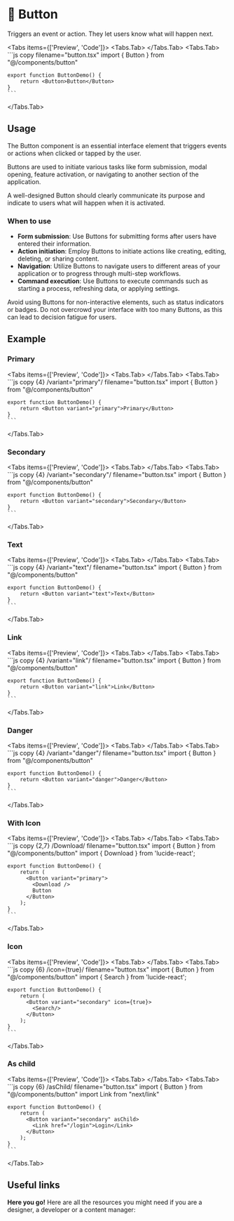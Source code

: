 
# 💠 Button

Triggers an event or action. They let users know what will happen next.

<Tabs items={['Preview', 'Code']}>
  <Tabs.Tab>
    <ButtonPreview />
  </Tabs.Tab>
  <Tabs.Tab>
    ```js copy filename="button.tsx"
    import { Button } from "@/components/button"
 
    export function ButtonDemo() {
        return <Button>Button</Button>
    }
    ```
  </Tabs.Tab>
</Tabs>

## Usage

The Button component is an essential interface element that triggers events or actions when clicked or tapped by the user. 

Buttons are used to initiate various tasks like form submission, modal opening, feature activation, or navigating to another section of the application. 

A well-designed Button should clearly communicate its purpose and indicate to users what will happen when it is activated.

### When to use
- **Form submission**: Use Buttons for submitting forms after users have entered their information.
- **Action initiation**: Employ Buttons to initiate actions like creating, editing, deleting, or sharing content.
- **Navigation**: Utilize Buttons to navigate users to different areas of your application or to progress through multi-step workflows.
- **Command execution**: Use Buttons to execute commands such as starting a process, refreshing data, or applying settings.

Avoid using Buttons for non-interactive elements, such as status indicators or badges. Do not overcrowd your interface with too many Buttons, as this can lead to decision fatigue for users.

## Example

### Primary
<Tabs items={['Preview', 'Code']}>
  <Tabs.Tab>
    <ButtonPrimary />
  </Tabs.Tab>
  <Tabs.Tab>
    ```js copy {4} /variant="primary"/ filename="button.tsx"
    import { Button } from "@/components/button"
 
    export function ButtonDemo() {
        return <Button variant="primary">Primary</Button>
    }
    ```
  </Tabs.Tab>
</Tabs>

### Secondary
<Tabs items={['Preview', 'Code']}>
  <Tabs.Tab>
    <ButtonSecondary />
  </Tabs.Tab>
  <Tabs.Tab>
    ```js copy {4} /variant="secondary"/ filename="button.tsx"
    import { Button } from "@/components/button"
 
    export function ButtonDemo() {
        return <Button variant="secondary">Secondary</Button>
    }
    ```
  </Tabs.Tab>
</Tabs>

### Text
<Tabs items={['Preview', 'Code']}>
  <Tabs.Tab>
    <ButtonText />
  </Tabs.Tab>
  <Tabs.Tab>
    ```js copy {4} /variant="text"/ filename="button.tsx"
    import { Button } from "@/components/button"
 
    export function ButtonDemo() {
        return <Button variant="text">Text</Button>
    }
    ```
  </Tabs.Tab>
</Tabs>

### Link
<Tabs items={['Preview', 'Code']}>
  <Tabs.Tab>
    <ButtonLink />
  </Tabs.Tab>
  <Tabs.Tab>
    ```js copy {4} /variant="link"/ filename="button.tsx"
    import { Button } from "@/components/button"
 
    export function ButtonDemo() {
        return <Button variant="link">Link</Button>
    }
    ```
  </Tabs.Tab>
</Tabs>

### Danger
<Tabs items={['Preview', 'Code']}>
  <Tabs.Tab>
    <ButtonDanger />
  </Tabs.Tab>
  <Tabs.Tab>
    ```js copy {4} /variant="danger"/ filename="button.tsx"
    import { Button } from "@/components/button"
 
    export function ButtonDemo() {
        return <Button variant="danger">Danger</Button>
    }
    ```
  </Tabs.Tab>
</Tabs>

### With Icon
<Tabs items={['Preview', 'Code']}>
  <Tabs.Tab>
    <ButtonWithIcon />
  </Tabs.Tab>
  <Tabs.Tab>
    ```js copy {2,7} /Download/ filename="button.tsx"
    import { Button } from "@/components/button"
    import { Download } from 'lucide-react';
 
    export function ButtonDemo() {
        return (
          <Button variant="primary">
            <Download />
            Button
          </Button>
        );
    }
    ```
  </Tabs.Tab>
</Tabs>

### Icon
<Tabs items={['Preview', 'Code']}>
  <Tabs.Tab>
    <ButtonIcon />
  </Tabs.Tab>
  <Tabs.Tab>
    ```js copy {6} /icon={true}/ filename="button.tsx"
    import { Button } from "@/components/button"
    import { Search } from 'lucide-react';
 
    export function ButtonDemo() {
        return (
          <Button variant="secondary" icon={true}>
            <Search/>
          </Button>
        );
    }
    ```
  </Tabs.Tab>
</Tabs>

### As child
<Tabs items={['Preview', 'Code']}>
  <Tabs.Tab>
    <ButtonAsChild />
  </Tabs.Tab>
  <Tabs.Tab>
    ```js copy {6} /asChild/ filename="button.tsx"
    import { Button } from "@/components/button"
    import Link from "next/link"
 
    export function ButtonDemo() {
        return (
          <Button variant="secondary" asChild>
            <Link href="/login">Login</Link>
          </Button>
        );
    }
    ```
  </Tabs.Tab>
</Tabs>

## Useful links

**Here you go!** Here are all the resources you might need if you are a designer, a developer or a content manager:

<Cards className='mt-8'>
  <Card
    title="🤖 Storybook"
    href="https://main--653e613f4feb85c1b6467ba7.chromatic.com/?path=/docs/components-button--documentation"
  />
  <Card
    title="🪄 Figma"
    href="https://www.figma.com/file/acdO58jx9zgGfkKu6htrx2/%F0%9F%94%B5-Fusillo-Design-System?type=design&node-id=119%3A6&mode=design&t=A0Cw9mhz6lCoeiqm-1"
  />
</Cards>  
